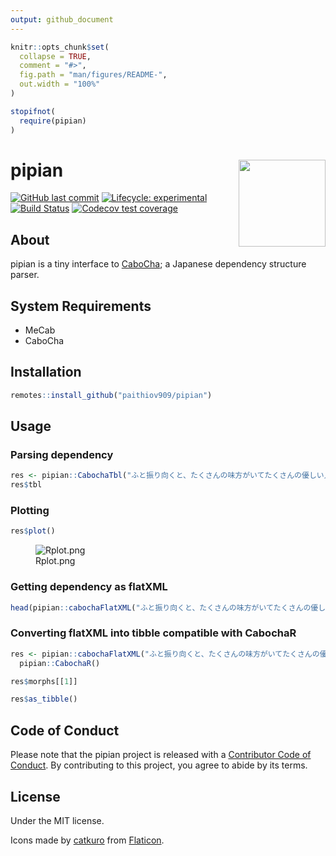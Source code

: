 ```yaml
---
output: github_document
---
```


<!-- README.md is generated from README.Rmd. Please edit that file -->

```r
knitr::opts_chunk$set(
  collapse = TRUE,
  comment = "#>",
  fig.path = "man/figures/README-",
  out.width = "100%"
)

stopifnot(
  require(pipian)
)
```

# pipian <a href='https://paithiov909.github.io/pipian'><img src='https://raw.githack.com/paithiov909/pipian/master/man/figures/logo.png' align="right" height="139" /></a>

<!-- badges: start -->
[![GitHub last commit](https://img.shields.io/github/last-commit/paithiov909/pipian)](#)
[![Lifecycle: experimental](https://img.shields.io/badge/lifecycle-experimental-orange.svg)](https://www.tidyverse.org/lifecycle/#experimental)
[![Build Status](https://travis-ci.com/paithiov909/pipian.svg?branch=master)](https://travis-ci.com/paithiov909/pipian)
[![Codecov test coverage](https://codecov.io/gh/paithiov909/pipian/branch/master/graph/badge.svg)](https://codecov.io/gh/paithiov909/pipian?branch=master)
<!-- badges: end -->

## About

pipian is a tiny interface to [CaboCha](https://taku910.github.io/cabocha/); a Japanese dependency structure parser.

## System Requirements

- MeCab
- CaboCha

## Installation

```r
remotes::install_github("paithiov909/pipian")
```

## Usage

### Parsing dependency

```r
res <- pipian::CabochaTbl("ふと振り向くと、たくさんの味方がいてたくさんの優しい人間がいることを、わざわざ自分の誕生日が来ないと気付けない自分を奮い立たせながらも、毎日こんな、湖のようななんの引っ掛かりもない、落ちつき倒し、音一つも感じさせない人間でいれる方に憧れを持てたとある25歳の眩しき朝のことでした")
res$tbl
```

### Plotting

```r
res$plot()
```

![Rplot.png](https://qiita-image-store.s3.amazonaws.com/0/228173/60b9dc99-954e-82a0-b428-9dba6ffd0520.png)

### Getting dependency as flatXML

```r
head(pipian::cabochaFlatXML("ふと振り向くと、たくさんの味方がいてたくさんの優しい人間がいることを、わざわざ自分の誕生日が来ないと気付けない自分を奮い立たせながらも、毎日こんな、湖のようななんの引っ掛かりもない、落ちつき倒し、音一つも感じさせない人間でいれる方に憧れを持てたとある25歳の眩しき朝のことでした"))
```

### Converting flatXML into tibble compatible with CabochaR 

```r
res <- pipian::cabochaFlatXML("ふと振り向くと、たくさんの味方がいてたくさんの優しい人間がいることを、わざわざ自分の誕生日が来ないと気付けない自分を奮い立たせながらも、毎日こんな、湖のようななんの引っ掛かりもない、落ちつき倒し、音一つも感じさせない人間でいれる方に憧れを持てたとある25歳の眩しき朝のことでした") %>%
  pipian::CabochaR()
```

```r
res$morphs[[1]]
```

```r
res$as_tibble()
```

## Code of Conduct

Please note that the pipian project is released with a [Contributor Code of Conduct](https://paithiov909.github.io/pipian/CODE_OF_CONDUCT.html). By contributing to this project, you agree to abide by its terms.

## License

Under the MIT license.

Icons made by [catkuro](https://www.flaticon.com/authors/catkuro) from [Flaticon](https://www.flaticon.com/).

